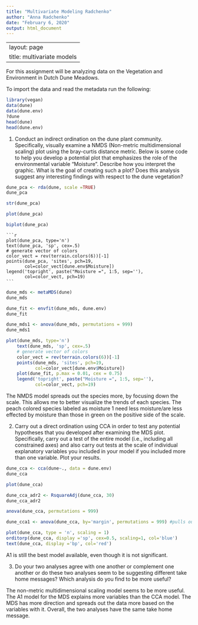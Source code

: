 ```yaml
---
title: "Multivariate Modeling Radchenko"
author: "Anna Radchenko"
date: "February 6, 2020"
output: html_document
---
```

---
layout: page
title: multivariate models
---

For this assignment will be analyzing data on the Vegetation
and Environment in Dutch Dune Meadows.

To import the data and read the metadata run the following:

```r
library(vegan)
data(dune)
data(dune.env)
?dune
head(dune)
head(dune.env)
```

1. Conduct an indirect ordination on the dune plant community. Specifically,
visually examine a NMDS (Non-metric multidimensional scaling) plot using the bray-curtis distance metric. Below is 
some code to help you develop a potential plot that emphasizes the role of the
environmental variable "Moisture". Describe how you interpret the
graphic. What is the goal of creating such a plot? Does this analysis suggest
any interesting findings with respect to the dune vegetation?

```r
dune_pca <- rda(dune, scale =TRUE)
dune_pca
```
```r
str(dune_pca)
```
```r
plot(dune_pca)
```
```r
biplot(dune_pca)
```



    ```r
    plot(dune_pca, type='n')
    text(dune_pca, 'sp', cex=.5)
    # generate vector of colors 
    color_vect = rev(terrain.colors(6))[-1]
    points(dune_pca, 'sites', pch=19, 
           col=color_vect[dune.env$Moisture])
    legend('topright', paste("Moisture =", 1:5, sep=''), 
           col=color_vect, pch=19)
    ```

```r
dune_mds <- metaMDS(dune)
dune_mds
```
```r
dune_fit <- envfit(dune_mds, dune.env)
dune_fit
```

```r
dune_mds1 <- anova(dune_mds, permutations = 999)
dune_mds1
```

```r
plot(dune_mds, type='n')
    text(dune_mds, 'sp', cex=.5)
    # generate vector of colors 
    color_vect = rev(terrain.colors(6))[-1]
    points(dune_mds, 'sites', pch=19, 
           col=color_vect[dune.env$Moisture])
    plot(dune_fit, p.max = 0.01, cex = 0.75)
    legend('topright', paste("Moisture =", 1:5, sep=''), 
           col=color_vect, pch=19)
```

The NMDS model spreads out the species more, by focusing down the scale. This allows me to better visualize the trends of each species. The peach colored species labeled as moisture 1 need less moisture/are less effected by moisture than those in green on the positive side of the scale.

2. Carry out a direct ordination using CCA in order to test any potential 
hypotheses that you developed after examining the MDS plot. Specifically,
carry out a test of the entire model (i.e., including all constrained axes)
and also carry out tests at the scale of individual explanatory variables
you included in your model if you included more than one variable. Plot your 
results.

```r
dune_cca <- cca(dune~., data = dune.env)
dune_cca
```
```r
plot(dune_cca)
```

```r
dune_cca_adr2 <- RsquareAdj(dune_cca, 30)
dune_cca_adr2
```
```r
anova(dune_cca, permutations = 999)
```

```r
dune_cca1 <- anova(dune_cca, by='margin', permutations = 999) #pulls out and compares each variable
```

```r
plot(dune_cca, type = 'n', scaling = 1)
orditorp(dune_cca, display ='sp', cex=0.5, scaling=1, col='blue')
text(dune_cca, display ='bp', col='red')
```
A1 is still the best model available, even though it is not significant. 

3. Do your two analyses agree with one another or complement one another or do
these two analyses seem to be suggesting different take home messages? Which
analysis do you find to be more useful?

The non-metric multidimensional scaling model seems to be more useful. The A1 model for the MDS explains more variables than the CCA model. The MDS has more direction and spreads out the data more based on the variables with it. Overall, the two analyses have the same take home message. 


